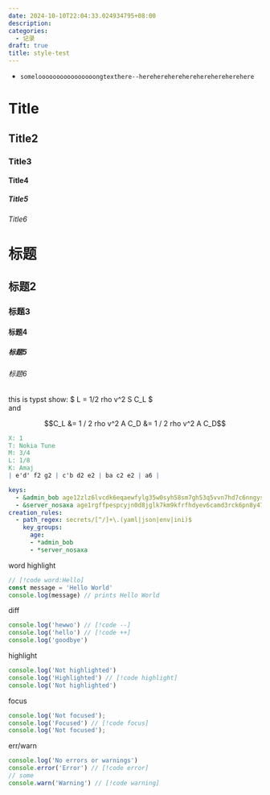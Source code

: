 ```yaml
---
date: 2024-10-10T22:04:33.024934795+08:00
description:
categories:
  - 记录
draft: true
title: style-test
---
```


+ `someloooooooooooooooongtexthere--herehereherehereherehereherehere`

# Title
## Title2
### Title3
#### Title4
##### Title5
###### Title6

# 标题
## 标题2
### 标题3
#### 标题4
##### 标题5
###### 标题6


<div class="flex">this is typst show: $ L = 1/2 rho v^2 S C_L $</div>
and

```math
C_L &= 1 / 2 rho v^2 A C_D
&= 1 / 2 rho v^2 A C_D
```

```abc
X: 1
T: Nokia Tune
M: 3/4
L: 1/8
K: Amaj
| e'd' f2 g2 | c'b d2 e2 | ba c2 e2 | a6 |
```

```yaml
keys:
  - &admin_bob age12zlz6lvcdk6eqaewfylg35w0syh58sm7gh53q5vvn7hd7c6nngyseftjxl
  - &server_nosaxa age1rgffpespcyjn0d8jglk7km9kfrfhdyev6camd3rck6pn8y47ze4sug23v3
creation_rules:
  - path_regex: secrets/[^/]+\.(yaml|json|env|ini)$
    key_groups:
      age:
      - *admin_bob
      - *server_nosaxa
```

word highlight
```ts
// [!code word:Hello]
const message = 'Hello World'
console.log(message) // prints Hello World
```

diff
```ts
console.log('hewwo') // [!code --]
console.log('hello') // [!code ++]
console.log('goodbye')
```


highlight
```ts
console.log('Not highlighted')
console.log('Highlighted') // [!code highlight]
console.log('Not highlighted')
```

focus
```ts
console.log('Not focused');
console.log('Focused') // [!code focus]
console.log('Not focused');
```

err/warn
```ts
console.log('No errors or warnings')
console.error('Error') // [!code error]
// some
console.warn('Warning') // [!code warning]
```
